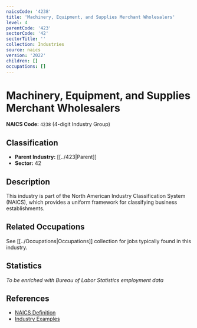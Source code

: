```yaml
---
naicsCode: '4238'
title: 'Machinery, Equipment, and Supplies Merchant Wholesalers'
level: 4
parentCode: '423'
sectorCode: '42'
sectorTitle: ''
collection: Industries
source: naics
version: '2022'
children: []
occupations: []
---
```

# Machinery, Equipment, and Supplies Merchant Wholesalers

**NAICS Code:** `4238` (4-digit Industry Group)

## Classification

- **Parent Industry:** [[../423|Parent]]
- **Sector:** 42

## Description

This industry is part of the North American Industry Classification System (NAICS), which provides a uniform framework for classifying business establishments.

## Related Occupations

See [[../Occupations|Occupations]] collection for jobs typically found in this industry.

## Statistics

*To be enriched with Bureau of Labor Statistics employment data*

## References

- [NAICS Definition](https://www.census.gov/naics/)
- [Industry Examples](https://www.census.gov/naics/2022NAICS/)
